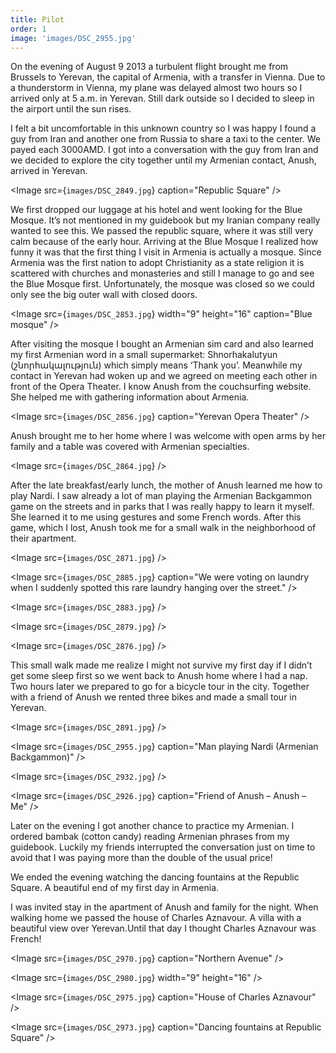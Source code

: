 ```yaml
---
title: Pilot
order: 1
image: 'images/DSC_2955.jpg'
---
```


On the evening of August 9 2013 a turbulent flight brought me from Brussels to Yerevan, the capital of Armenia, with a transfer in Vienna. Due to a thunderstorm in Vienna, my plane was delayed almost two hours so I arrived only at 5 a.m. in Yerevan. Still dark outside so I decided to sleep in the airport until the sun rises.

I felt a bit uncomfortable in this unknown country so I was happy I found a guy from Iran and another one from Russia to share a taxi to the center. We payed each 3000AMD. I got into a conversation with the guy from Iran and we decided to explore the city together until my Armenian contact, Anush, arrived in Yerevan.

<Image
    src={`images/DSC_2849.jpg`}
    caption="Republic Square"
/>

We first dropped our luggage at his hotel and went looking for the Blue Mosque. 
It’s not mentioned in my guidebook but my Iranian company really wanted to see this. 
We passed the republic square, where it was still very calm because of the early hour. 
Arriving at the Blue Mosque I realized how funny it was that the first thing I visit in Armenia is actually a mosque.
Since Armenia was the first nation to adopt Christianity as a state religion it is scattered with churches and monasteries and still I manage to go and see the Blue Mosque first. 
Unfortunately, the mosque was closed so we could only see the big outer wall with closed doors.

<Image
    src={`images/DSC_2853.jpg`} width="9" height="16"
    caption="Blue mosque"
/>

After visiting the mosque I bought an Armenian sim card and also learned my first Armenian 
word in a small supermarket: Shnorhakalutyun (շնորհակալություն) which simply means ‘Thank you’. Meanwhile my contact in Yerevan had woken up and we agreed on meeting each other in front of the Opera Theater. I know Anush from the couchsurfing website.
She helped me with gathering information about Armenia.

<Image
    src={`images/DSC_2856.jpg`}
    caption="Yerevan Opera Theater"
/>

Anush brought me to her home where I was welcome with open arms by her family and a table was covered with Armenian specialties.

<Image
    src={`images/DSC_2864.jpg`}
/>

After the late breakfast/early lunch, the mother of Anush learned me how to play Nardi.
I saw already a lot of man playing the Armenian Backgammon game on the streets and in parks that I was really happy to learn it myself. She learned it to me using gestures and some French words.
After this game, which I lost, Anush took me for a small walk in the neighborhood of their apartment.

<Image
    src={`images/DSC_2871.jpg`}
/>

<Image
    src={`images/DSC_2885.jpg`}
    caption="We were voting on laundry when I suddenly spotted this rare laundry hanging over the street."
/>

<Image
    src={`images/DSC_2883.jpg`}
/>

<Image
    src={`images/DSC_2879.jpg`}
/>

<Image
    src={`images/DSC_2876.jpg`}
/>

This small walk made me realize I might not survive my first day if I didn’t get some sleep first
so we went back to Anush home where I had a nap. Two hours later we prepared to go for a bicycle tour in the city.
Together with a friend of Anush we rented three bikes and made a small tour in Yerevan.

<Image
    src={`images/DSC_2891.jpg`}
/>

<Image
    src={`images/DSC_2955.jpg`}
    caption="Man playing Nardi (Armenian Backgammon)"
/>

<Image
    src={`images/DSC_2932.jpg`}
/>

<Image
    src={`images/DSC_2926.jpg`}
    caption="Friend of Anush – Anush – Me"
/>

Later on the evening I got another chance to practice my Armenian. I ordered bambak (cotton candy) reading Armenian phrases from my guidebook. Luckily my friends interrupted the conversation just on time to avoid that I was paying more than the double of the usual price!

We ended the evening watching the dancing fountains at the Republic Square. A beautiful end of my first day in Armenia.

I was invited stay in the apartment of Anush and family for the night. When walking home we passed the house of Charles Aznavour. A villa with a beautiful view over Yerevan.Until that day I thought Charles Aznavour was French!

<Image
    src={`images/DSC_2970.jpg`}
    caption="Northern Avenue"
/>

<Image
    src={`images/DSC_2980.jpg`} width="9" height="16"
/>

<Image
    src={`images/DSC_2975.jpg`}
    caption="House of Charles Aznavour"
/>

<Image
    src={`images/DSC_2973.jpg`}
    caption="Dancing fountains at Republic Square"
/>
